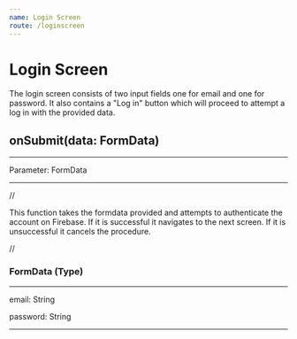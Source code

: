 ```yaml
---
name: Login Screen
route: /loginscreen
---
```


# Login Screen

The login screen consists of two input fields one for email and one for password. It also contains a "Log in" button which will proceed to attempt a log in with the provided data.

## onSubmit(data: FormData)

---

Parameter: FormData

---

//

This function takes the formdata provided and attempts to authenticate the account on Firebase. If it is successful it navigates to the next screen.
If it is unsuccessful it cancels the procedure.

//

### FormData (Type)

---

email: String

password: String

---
